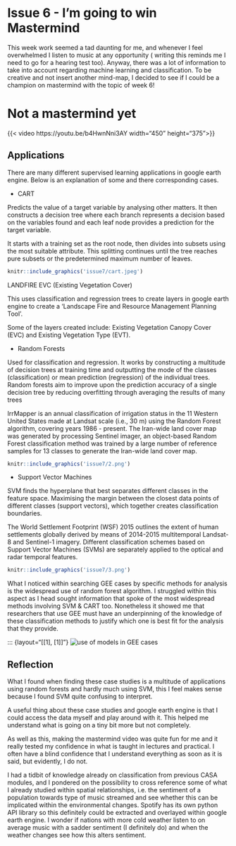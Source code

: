 <div style="text align: justify">

# Issue  6 - I'm going to win Mastermind

This week work seemed a tad daunting for me, and whenever I feel overwhelmed I listen to music at any opportunity ( writing this reminds me I need to go for a hearing test too). Anyway, there was a lot of information to take into account regarding machine learning and classification. To be creative and not insert another mind-map, I decided to see if I could be a champion on mastermind with the topic of week 6!

# Not a mastermind yet

{{< video https://youtu.be/b4HwnNni3AY width="450" height="375">}}

## Applications

There are many different supervised learning applications in google earth engine. Below is an explanation of some and there corresponding cases.

- CART 

Predicts the value of a target variable by analysing other matters. It then constructs a decision tree where each branch represents a decision based on the variables found and each leaf node provides a prediction for the target variable. 

It starts with a training set as the root node, then divides into subsets using the most suitable attribute. This splitting continues until the tree reaches pure subsets or the predetermined maximum number of leaves.

```r

knitr::include_graphics('issue7/cart.jpeg')

```


LANDFIRE EVC (Existing Vegetation Cover)

This uses classification and regression trees to create layers in google earth engine to create a 'Landscape Fire and Resource Management Planning Tool'. 

Some of the layers created include: Existing Vegetation Canopy Cover (EVC) and Existing Vegetation Type (EVT).


-   Random Forests

Used for classification and regression. It works by constructing a multitude of decision trees at training time and outputting the mode of the classes (classification) or mean prediction (regression) of the individual trees. Random forests aim to improve upon the prediction accuracy of a single decision tree by reducing overfitting through averaging the results of many trees

IrrMapper is an annual classification of irrigation status in the 11 Western United States made at Landsat scale (i.e., 30 m) using the Random Forest algorithm, covering years 1986 - present. The Iran-wide land cover map was generated by processing Sentinel imager, an object-based Random Forest classification method was trained by a large number of reference samples for 13 classes to generate the Iran-wide land cover map.



```r

knitr::include_graphics('issue7/2.png')

```

- Support Vector Machines 

SVM finds the hyperplane that best separates different classes in the feature space. Maximising the margin between the closest data points of different classes (support vectors), which together creates classification boundaries.

The World Settlement Footprint (WSF) 2015 outlines the extent of human settlements globally derived by means of 2014-2015 multitemporal Landsat-8 and Sentinel-1 imagery. Different classification schemes based on Support Vector Machines (SVMs) are separately applied to the optical and radar temporal features.

```r

knitr::include_graphics('issue7/3.png')

```


What I noticed within searching GEE cases by specific methods for analysis is the widespread use of random forest algorithm. I struggled within this aspect as I head sought information that spoke of the most widespread methods involving SVM & CART too. Nonetheless it showed me that researchers that use GEE must have an underpinning of the knowledge of these classification methods to justify which one is best fit for the analysis that they provide. 

::: {layout="[[1], [1]]"}
![use of models in GEE cases ](issue6/classifiers.jpeg)


## Reflection

What I found when finding these case studies is a multitude of applications using random forests and hardly much using SVM, this I feel makes sense because I found SVM quite confusing to interpret.

A useful thing about these case studies and google earth engine is that I could access the data myself and play around with it. This helped me understand what is going on a tiny bit more but not completely.

As well as this, making the mastermind video was quite fun for me and it really tested my confidence in what is taught in lectures and practical. I often have a blind confidence that I understand everything as soon as it is said, but evidently, I do not.

I had a tidbit of knowledge already on classification from previous CASA modules, and I pondered on the possibility to cross reference some of what I already studied within spatial relationships, i.e. the sentiment of a population towards type of music streamed and see whether this can be implicated within the environmental changes. Spotify has its own python API library so this definitely could be extracted and overlayed within google earth engine. I wonder if nations with more cold weather listen to on average music with a sadder sentiment (I definitely do) and when the weather changes see how this alters sentiment.


